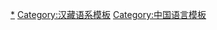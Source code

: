 {{template category
|type =
|topic = 漢語
}}

[[Category:汉语|*]]
[[Category:汉藏语系模板|Category:汉藏语系模板]]
[[Category:中国语言模板‎|Category:中国语言模板‎]]